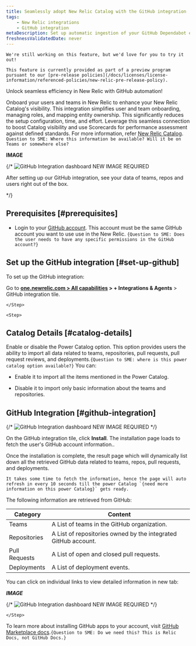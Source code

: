 ```yaml
---
title: Seamlessly adopt New Relic Catalog with the GitHub integration
tags:
    - New Relic integrations
    - GitHub integration
metaDescription: Set up automatic ingestion of your GitHub Dependabot events by using webhook for ongoing ingestion.
freshnessValidatedDate: never
---
```


<Callout variant="tip" title="PREVIEW">

    We're still working on this feature, but we'd love for you to try it out!

    This feature is currently provided as part of a preview program pursuant to our [pre-release policies](/docs/licenses/license-information/referenced-policies/new-relic-pre-release-policy).
</Callout>


Unlock seamless efficiency in New Relic with GitHub automation! 

Onboard your users and teams in New Relic to enhance your New Relic Catalog's visibility. This integration simplifies user and team onboarding, managing roles, and mapping entity ownership. This significantly reduces the setup configuration, time, and effort. Leverage this seamless connection to boost Catalog visibility and use Scorecards for performance assessment against defined standards. For more information, refer [New Relic Catalog](https://docs-preview.newrelic.com/docs/catalogs/). ```Question to SME: Where this information be available? Will it be on Teams or somewhere else?```

**IMAGE**

{/* <img
    title="GitHub Integration dashboard"
    alt="GitHub Integration dashboard"
    src="/images/github-integration-screenshot.webp"
/> NEW IMAGE REQUIRED

<figcaption>
After setting up our GitHub integration, see your data of teams, repos and users right out of the box.
</figcaption>

*/}



## Prerequisites [#prerequisites]

* Login to your [GitHub account](). This account must be the same GitHub account you want to use use in the New Relic.
```{Question to SME: Does the user needs to have any specific permissions in the GitHub account?}```


## Set up the GitHub integration [#set-up-github]

To set up the GitHub integration: 

<Steps>
    <Step>

Go to <DNT>**[one.newrelic.com > All capabilities](https://one.newrelic.com/all-capabilities) > + Integrations & Agents** > GitHub integration</DNT> tile.

    </Step>

    <Step>

## Catalog Details [#catalog-details]

Enable or disable the Power Catalog option. This option provides users the ability to import all data related to teams, repositories, pull requests, pull request reviews, and deployments.`{Question to SME: where is this power catalog option available?}` You can:

* Enable it to import all the items mentioned in the Power Catalog.
* Disable it to import only basic information about the teams and repositories.

    </Step>

    <Step>

## GitHub Integration [#github-integration]

{/* <img
    title="GitHub Integration dashboard"
    alt="GitHub Integration dashboard"
    src="/images/github-integration-progress.webp"
/> NEW IMAGE REQUIRED
*/}


On the <DNT>GitHub integration</DNT> tile, click <DNT>**Install**</DNT>. The installation page loads to fetch the user's GitHub account information..

Once the installation is complete, the result page which will dynamically list down all the retrieved GitHub data related to teams, repos, pull requests, and deployments. 

<Callout variant="tip" title="PREVIEW">

    It takes some time to fetch the information, hence the page will auto refresh in every 10 seconds till the power Catalog `{need more information on this power Catalog}` gets ready. 
    
</Callout>


The following information are retrieved from GitHub: 

| Category | Content |
| -------- | ------- |
| Teams | A List of teams in the GitHub organization. |
| Repositories | A List of repositories owned by the integrated GitHub account. |
| Pull Requests | A List of open and closed pull requests. |
| Deployments | A List of deployment events.  |

You can click on individual links to view detailed information in new tab: 

***IMAGE***

{/* <img
    title="GitHub Integration dashboard"
    alt="GitHub Integration dashboard"
    src="/images/github-integration-success.webp"
/> NEW IMAGE REQUIRED
*/}

    </Step>
</Steps>

To learn more about installing GitHub apps to your account, visit [GitHub Marketplace docs](https://docs.github.com/en/apps/using-github-apps/installing-a-github-app-from-github-marketplace-for-your-organizations).`{Question to SME: Do we need this? This is Relic Docs, not GitHub Docs.}`